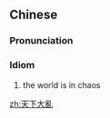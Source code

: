 {{also|天下大乱}}
==Chinese==
{{zh-forms|s=天下大乱|type=22}}

===Pronunciation===
{{zh-pron
|m=tiānxià dàluàn
|cat=id
}}

===Idiom===
{{zh-idiom}}

# the world is in chaos

[[zh:天下大亂]]